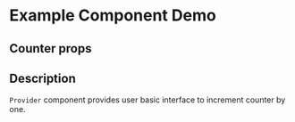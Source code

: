

<Meta title="Provider" component={Provider} />

# Example Component Demo

## Counter props

<ArgsTable of={Provider} />

## Description

`Provider` component provides user basic interface to increment counter by one.

